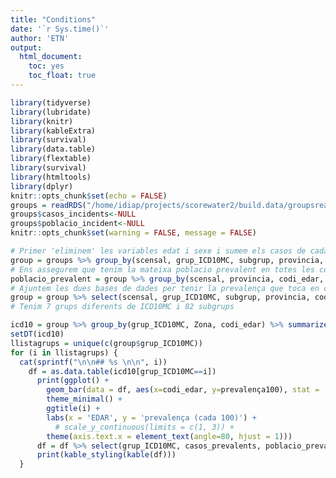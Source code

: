 ```yaml
---
title: "Conditions"
date: '`r Sys.time()`'
author: 'ETN'
output: 
  html_document: 
    toc: yes
    toc_float: true
---
```


```r
library(tidyverse)
library(lubridate)
library(knitr)
library(kableExtra)
library(survival)
library(data.table)
library(flextable)
library(survival)
library(htmltools)
library(dplyr)
knitr::opts_chunk$set(echo = FALSE)
groups = readRDS("/home/idiap/projects/scorewater2/build.data/groupsreals.rds")
groups$casos_incidents<-NULL
groups$poblacio_incident<-NULL
knitr::opts_chunk$set(warning = FALSE, message = FALSE) 
```

```r
# Primer 'eliminem' les variables edat i sexe i sumem els casos de cada un per tenir les prevalençes de cada condicio per regió
group = groups %>% group_by(scensal, grup_ICD10MC, subgrup, provincia, codi_edar, municipi, Zona) %>% summarize_if(is.numeric, sum, na.rm=T)
# Ens assegurem que tenim la mateixa poblacio prevalent en totes les condicions ja que algunes malalties poc comunes podiem tenir NA en alguna fila i modificarnos la poblacio en determinats casos
poblacio_prevalent = group %>% group_by(scensal, provincia, codi_edar, municipi, Zona) %>% summarize_if(is.numeric, max, na.rm=T) %>% select(scensal, provincia, codi_edar, municipi, Zona, poblacio_prevalent, pob_real)
# Ajuntem les dues bases de dades per tenir la prevalença que toca en cada cas
group = group %>% select(scensal, grup_ICD10MC, subgrup, provincia, codi_edar, municipi, Zona, casos_prevalents) %>% left_join(poblacio_prevalent)
# Tenim 7 grups diferents de ICD10MC i 82 subgrups
```


```r
icd10 = group %>% group_by(grup_ICD10MC, Zona, codi_edar) %>% summarize_if(is.numeric, sum, na.rm=T) %>% mutate(prevalença100 = (casos_prevalents/poblacio_prevalent)*100) %>% mutate(codi_edar=ifelse(is.na(Zona), codi_edar, Zona))
setDT(icd10)
llistagrups = unique(c(group$grup_ICD10MC))
for (i in llistagrups) {
  cat(sprintf("\n\n## %s \n\n", i))
    df = as.data.table(icd10[grup_ICD10MC==i])
      print(ggplot() + 
        geom_bar(data = df, aes(x=codi_edar, y=prevalença100), stat = 'identity') +
        theme_minimal() +
        ggtitle(i) +
        labs(x = 'EDAR', y = 'prevalença (cada 100)') +
          # scale_y_continuous(limits = c(1, 3)) +
        theme(axis.text.x = element_text(angle=80, hjust = 1)))
      df = df %>% select(grup_ICD10MC, casos_prevalents, poblacio_prevalent, prevalença100, codi_edar)%>% group_by(codi_edar) %>% summarize_if(is.numeric, sum, na.rm=T)
      print(kable_styling(kable(df)))
  }

```